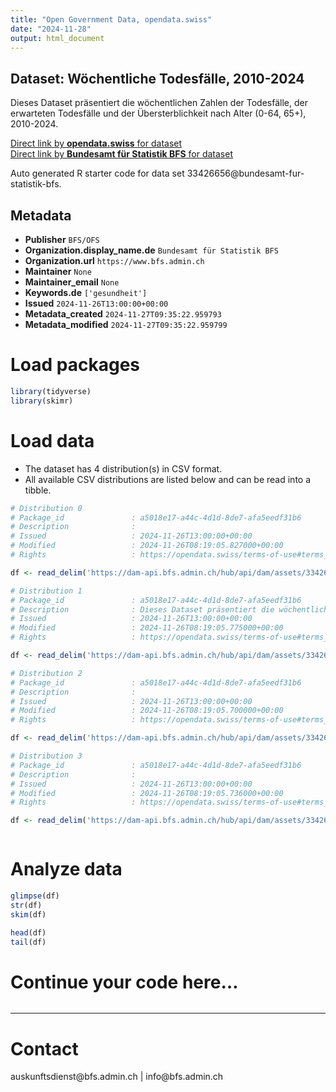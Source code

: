 ```yaml
---
title: "Open Government Data, opendata.swiss"
date: "2024-11-28"
output: html_document
---
```


## Dataset: Wöchentliche Todesfälle, 2010-2024

Dieses Dataset präsentiert die wöchentlichen Zahlen der Todesfälle, der erwarteten Todesfälle und der Übersterblichkeit nach Alter (0-64, 65+), 2010-2024.

[Direct link by **opendata.swiss** for dataset](https://opendata.swiss/de/dataset/wochentliche-todesfalle-2010-2024)<br>
[Direct link by **Bundesamt für Statistik BFS** for dataset](https://www.bfs.admin.ch/asset/de/ts-d-14.03.04.03-wr)

Auto generated R starter code for data set 33426656@bundesamt-fur-statistik-bfs.

## Metadata

- **Publisher** `BFS/OFS`
- **Organization.display_name.de** `Bundesamt für Statistik BFS`
- **Organization.url** `https://www.bfs.admin.ch`
- **Maintainer** `None`
- **Maintainer_email** `None`
- **Keywords.de** `['gesundheit']`
- **Issued** `2024-11-26T13:00:00+00:00`
- **Metadata_created** `2024-11-27T09:35:22.959793`
- **Metadata_modified** `2024-11-27T09:35:22.959799`


# Load packages

```r

library(tidyverse)
library(skimr)

```

# Load data

-   The dataset has 4 distribution(s) in CSV format.
-   All available CSV distributions are listed below and can be read into a tibble.

```r

# Distribution 0
# Package_id               : a5018e17-a44c-4d1d-8de7-afa5eedf31b6
# Description              : 
# Issued                   : 2024-11-26T13:00:00+00:00
# Modified                 : 2024-11-26T08:19:05.827000+00:00
# Rights                   : https://opendata.swiss/terms-of-use#terms_by_ask

df <- read_delim('https://dam-api.bfs.admin.ch/hub/api/dam/assets/33426676/master')

# Distribution 1
# Package_id               : a5018e17-a44c-4d1d-8de7-afa5eedf31b6
# Description              : Dieses Dataset präsentiert die wöchentlichen Zahlen der Todesfälle, der erwarteten Todesfälle und der Übersterblichkeit nach Alter (0-64, 65+), 2010-2024.
# Issued                   : 2024-11-26T13:00:00+00:00
# Modified                 : 2024-11-26T08:19:05.775000+00:00
# Rights                   : https://opendata.swiss/terms-of-use#terms_by_ask

df <- read_delim('https://dam-api.bfs.admin.ch/hub/api/dam/assets/33426666/master')

# Distribution 2
# Package_id               : a5018e17-a44c-4d1d-8de7-afa5eedf31b6
# Description              : 
# Issued                   : 2024-11-26T13:00:00+00:00
# Modified                 : 2024-11-26T08:19:05.700000+00:00
# Rights                   : https://opendata.swiss/terms-of-use#terms_by_ask

df <- read_delim('https://dam-api.bfs.admin.ch/hub/api/dam/assets/33426680/master')

# Distribution 3
# Package_id               : a5018e17-a44c-4d1d-8de7-afa5eedf31b6
# Description              : 
# Issued                   : 2024-11-26T13:00:00+00:00
# Modified                 : 2024-11-26T08:19:05.736000+00:00
# Rights                   : https://opendata.swiss/terms-of-use#terms_by_ask

df <- read_delim('https://dam-api.bfs.admin.ch/hub/api/dam/assets/33426671/master')



```

# Analyze data

```r

glimpse(df)
str(df)
skim(df)

head(df)
tail(df)

```

# Continue your code here...

```r

```

------------------------------------------------------------------------

# Contact

auskunftsdienst@bfs.admin.ch | info@bfs.admin.ch
